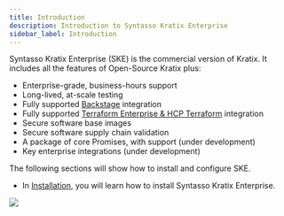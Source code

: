 ```yaml
---
title: Introduction
description: Introduction to Syntasso Kratix Enterprise
sidebar_label: Introduction
---
```


Syntasso Kratix Enterprise (SKE) is the commercial version of Kratix. It includes all the
features of Open-Source Kratix plus:

- Enterprise-grade, business-hours support
- Long-lived, at-scale testing
- Fully supported [Backstage](https://backstage.io/) integration
- Fully supported [Terraform Enterprise & HCP Terraform](https://www.terraform.io/) integration
- Secure software base images
- Secure software supply chain validation
- A package of core Promises, with support (under development)
- Key enterprise integrations (under development)

The following sections will show how to install and configure SKE.

- In [Installation](./ske-cli-installation), you will learn how to install Syntasso Kratix Enterprise.

<img
  referrerpolicy="no-referrer-when-downgrade"
  src="https://static.scarf.sh/a.png?x-pxid=f09f95ff-0179-40f1-a33c-826b0e29c3de"
/>
